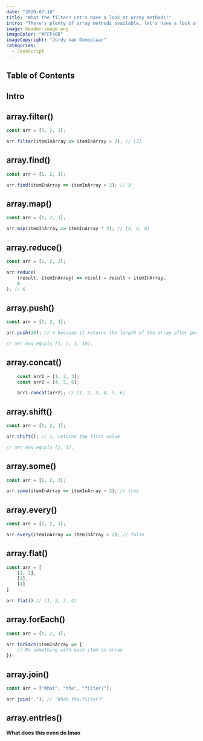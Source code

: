 ```yaml
---
date: "2020-07-18"
title: "What the filter? Let's have a look at array methods!"
intro: "There's plenty of array methods available, let's have a look at some of them!"
image: header-image.png
imageColor: "#FFF48B"
imageCopyright: "Jordy van Domselaar"
categories:
  - JavaScript
---
```


## Table of Contents

## Intro

## array.filter()

```js
const arr = [1, 2, 3];

arr.filter(itemInArray => itemInArray > 2); // [3]
```

## array.find()

```js
const arr = [1, 2, 3];

arr.find(itemInArray => itemInArray > 2); // 3
```

## array.map()

```js
const arr = [1, 2, 3];

arr.map(itemInArray => itemInArray * 2); // [2, 4, 6]
```

## array.reduce()

```js
const arr = [1, 2, 3];

arr.reduce(
    (result, itemInArray) => result = result + itemInArray,
    0
); // 6
```

## array.push()

```js
const arr = [1, 2, 3];

arr.push(10); // 4 because it returns the length of the array after pushing the new item.

// arr now equals [1, 2, 3, 10].
```

## array.concat()

```js
    const arr1 = [1, 2, 3];
    const arr2 = [4, 5, 6];

    arr1.concat(arr2); // [1, 2, 3, 4, 5, 6]
```

## array.shift()

```js
const arr = [1, 2, 3];

arr.shift(); // 1, returns the first value

// arr now equals [2, 3].
```

## array.some()

```js
const arr = [1, 2, 3];

arr.some(itemInArray => itemInArray > 2); // true
```

## array.every()

```js
const arr = [1, 2, 3];

arr.every(itemInArray => itemInArray > 2); // false
```

## array.flat()

```js
const arr = [
    [1, 2],
    [3],
    [4]
]

arr.flat() // [1, 2, 3, 4]
```

## array.forEach()

```js
const arr = [1, 2, 3];

arr.forEach(itemInArray => {
    // Do something with each item in array
});
```

## array.join()

```js
const arr = ["What", "the", "filter?"];

arr.join("."); // "What.the.filter?"
```

## array.entries()

**What does this even do lmao**
